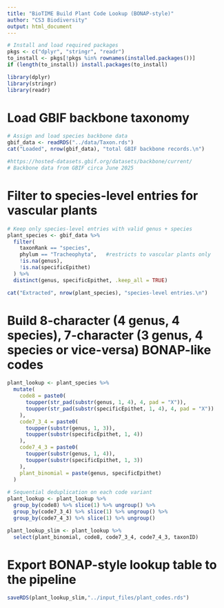 ```yaml
---
title: "BioTIME Build Plant Code Lookup (BONAP-style)"
author: "CS3 Biodiversity"
output: html_document
---
```


```r
# Install and load required packages
pkgs <- c("dplyr", "stringr", "readr")
to_install <- pkgs[!pkgs %in% rownames(installed.packages())]
if (length(to_install)) install.packages(to_install)

library(dplyr)
library(stringr)
library(readr)
```

# Load GBIF backbone taxonomy
```r
# Assign and load species backbone data
gbif_data <- readRDS("../data/Taxon.rds")
cat("Loaded", nrow(gbif_data), "total GBIF backbone records.\n")

#https://hosted-datasets.gbif.org/datasets/backbone/current/
# Backbone data from GBIF circa June 2025
```

# Filter to species-level entries for vascular plants
```r
# Keep only species-level entries with valid genus + species
plant_species <- gbif_data %>%
  filter(
    taxonRank == "species",
    phylum == "Tracheophyta",   #restricts to vascular plants only
    !is.na(genus),
    !is.na(specificEpithet)
  ) %>%
  distinct(genus, specificEpithet, .keep_all = TRUE)

cat("Extracted", nrow(plant_species), "species-level entries.\n")
```

# Build 8-character (4 genus, 4 species), 7-character (3 genus, 4 species or vice-versa) BONAP-like codes
```r
plant_lookup <- plant_species %>%
  mutate(
    code8 = paste0(
      toupper(str_pad(substr(genus, 1, 4), 4, pad = "X")),
      toupper(str_pad(substr(specificEpithet, 1, 4), 4, pad = "X"))
    ),
    code7_3_4 = paste0(
      toupper(substr(genus, 1, 3)),
      toupper(substr(specificEpithet, 1, 4))
    ),
    code7_4_3 = paste0(
      toupper(substr(genus, 1, 4)),
      toupper(substr(specificEpithet, 1, 3))
    ),
    plant_binomial = paste(genus, specificEpithet)
  )
  
# Sequential deduplication on each code variant
plant_lookup <- plant_lookup %>%
  group_by(code8) %>% slice(1) %>% ungroup() %>%
  group_by(code7_3_4) %>% slice(1) %>% ungroup() %>%
  group_by(code7_4_3) %>% slice(1) %>% ungroup()

plant_lookup_slim <- plant_lookup %>%
  select(plant_binomial, code8, code7_3_4, code7_4_3, taxonID)
```

# Export BONAP-style lookup table to the pipeline
```r
saveRDS(plant_lookup_slim,"../input_files/plant_codes.rds")
```